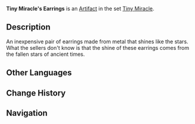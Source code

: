 {{Artifact Infobox
|image = Item Tiny Miracle's Earrings.png
|set   = Tiny Miracle
|piece = Circlet of Logos
}}
{{Description|A cheap accessory that is actually made from ancient meteoric ore.}}
'''Tiny Miracle's Earrings''' is an [[Artifact]] in the set [[Tiny Miracle]].

==Description==
An inexpensive pair of earrings made from metal that shines like the stars.<br />What the sellers don't know is that the shine of these earrings comes from the fallen stars of ancient times.

==Other Languages==
{{Other Languages
|en      = Tiny Miracle's Earrings
|zhs     = 奇迹耳坠
|zhs_rm  = Qíjī Ěrzhuì
|zht     = 奇蹟耳墜
|zht_rm  = Qíjī Ěrzhuì
|zh_tl   = Earrings of Miracles
|ja      = 奇跡のピアス
|ja_rm   = Kiseki no Piasu
|ja_tl   = Earrings of Miracles
|ko      = 기적의 귀걸이
|ko_rm   = 
|ko_tl   = 
|es      = Aretes del Milagro
|es_tl   = Earrings of the Miracle
|fr      = Boucles d'oreilles du Miracle
|fr_tl   = Earrings of the Miracle
|ru      = Серёжки маленького чуда
|ru_tl   = 
|th      = Tiny Miracle's Earrings
|vi      = Bông Tai Kỳ Tích
|vi_tl   = 
|de      = Wunderohrhänger
|de_tl   = Miracle Earrings
|id      = Tiny Miracle's Earrings
|pt      = Brincos do Milagre
|pt_tl   = 
}}

==Change History==
{{Change History|1.0}}

==Navigation==
{{Artifact Set Navbox|Tiny Miracle}}